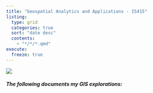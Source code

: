 ```yaml
---
title: "Geospatial Analytics and Applications - IS415"
listing: 
  type: grid
  categories: true
  sort: "date desc"
  contents:
    - "*/*/*.qmd"
execute: 
  freeze: true
---
```


![](assets/logo.jpeg)

##### The following documents my GIS explorations:
